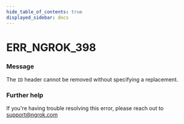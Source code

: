 ```yaml
---
hide_table_of_contents: true
displayed_sidebar: docs
---
```



# ERR_NGROK_398

### Message

The `ID` header cannot be removed without specifying a replacement.

<ErrorDetails error="err_ngrok_398" />

### Further help

If you're having trouble resolving this error, please reach out to [support@ngrok.com](mailto:support@ngrok.com?subject=Help%20with%20ERR_NGROK_398)

